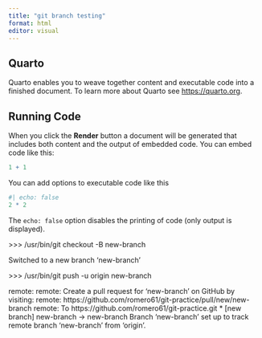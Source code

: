 ```yaml
---
title: "git branch testing"
format: html
editor: visual
---
```


## Quarto

Quarto enables you to weave together content and executable code into a finished document. To learn more about Quarto see <https://quarto.org>.

## Running Code

When you click the **Render** button a document will be generated that includes both content and the output of embedded code. You can embed code like this:

```r
1 + 1
```

You can add options to executable code like this

```r
#| echo: false
2 * 2
```

The `echo: false` option disables the printing of code (only output is displayed).

\>\>\> /usr/bin/git checkout -B new-branch

Switched to a new branch 'new-branch'

\>\>\> /usr/bin/git push -u origin new-branch

remote: 
remote: Create a pull request for 'new-branch' on GitHub by visiting: 
remote: https://github.com/romero61/git-practice/pull/new/new-branch 
remote: 
To https://github.com/romero61/git-practice.git
 \* \[new branch\] new-branch -\> new-branch
Branch 'new-branch' set up to track remote branch 'new-branch' from 'origin'.
